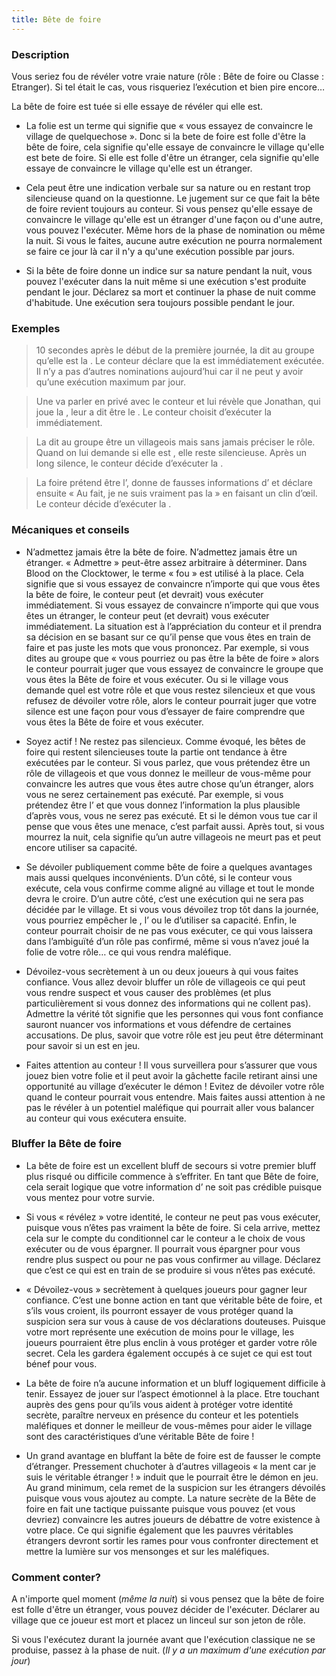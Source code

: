 ```yaml
---
title: Bête de foire
---
```



<Role BETE_DE_FOIRE header />

### Description

Vous seriez fou de révéler votre vraie nature (rôle : Bête de foire ou Classe : Etranger). Si tel était le cas, vous risqueriez l’exécution et bien pire encore… 

La bête de foire est tuée si elle essaye de révéler qui elle est.

-   La folie est un terme qui signifie que « vous essayez de convaincre le village de quelquechose ». Donc si la bete de foire est folle d'être la bête de foire, cela signifie qu'elle essaye de convaincre le village qu'elle est bete de foire. Si elle est folle d'être un étranger, cela signifie qu'elle essaye de convaincre le village qu'elle est un étranger.
   
-   Cela peut être une indication verbale sur sa nature ou en restant trop silencieuse quand on la questionne. Le jugement sur ce que fait la bête de foire revient toujours au conteur. Si vous pensez qu'elle essaye de convaincre le village qu'elle est un étranger d'une façon ou d'une autre, vous pouvez l'exécuter. Même hors de la phase de nomination ou même la nuit. Si vous le faites, aucune autre exécution ne pourra normalement se faire ce jour là car il n'y a qu'une exécution possible par jours.
   
-   Si la bête de foire donne un indice sur sa nature pendant la nuit, vous pouvez l'exécuter dans la nuit même si une exécution s'est produite pendant le jour. Déclarez sa mort et continuer la phase de nuit comme d'habitude. Une exécution sera toujours possible pendant le jour.

### Exemples  
> 10 secondes après le début de la première journée, la <Role BETE_DE_FOIRE /> dit au groupe qu’elle est la <Role BETE_DE_FOIRE />. Le conteur déclare que la <Role BETE_DE_FOIRE /> est immédiatement exécutée. Il n’y a pas d’autres nominations aujourd’hui car il ne peut y avoir qu’une exécution maximum par jour.

> Une <Role SORCIERE /> va parler en privé avec le conteur et lui révèle que Jonathan, qui joue la <Role BETE_DE_FOIRE />, leur a dit être le <Role MALADROIT />. Le conteur choisit d’exécuter la <Role BETE_DE_FOIRE /> immédiatement.

> La <Role BETE_DE_FOIRE /> dit au groupe être un villageois mais sans jamais préciser le rôle. Quand on lui demande si elle est <Role BETE_DE_FOIRE />, elle reste silencieuse. Après un long silence, le conteur décide d’exécuter la <Role BETE_DE_FOIRE />. 

> La <Role BETE_DE_FOIRE /> foire prétend être l’<Role ORACLE />, donne de fausses informations d’<Role ORACLE /> et déclare ensuite « Au fait, je ne suis vraiment pas la <Role BETE_DE_FOIRE /> » en faisant un clin d’œil. Le conteur décide d’exécuter la <Role BETE_DE_FOIRE />. 

### Mécaniques et conseils
- N’admettez jamais être la bête de foire. N’admettez jamais être un étranger. « Admettre » peut-être assez arbitraire à déterminer. Dans Blood on the Clocktower, le terme « fou » est utilisé à la place. Cela signifie que si vous essayez de convaincre n’importe qui que vous êtes la bête de foire, le conteur peut (et devrait) vous exécuter immédiatement. Si vous essayez de convaincre n’importe qui que vous êtes un étranger, le conteur peut (et devrait) vous exécuter immédiatement. La situation est à l’appréciation du conteur et il prendra sa décision en se basant sur ce qu’il pense que vous êtes en train de faire et pas juste les mots que vous prononcez. Par exemple, si vous dites au groupe que « vous pourriez ou pas être la bête de foire » alors le conteur pourrait juger que vous essayez de convaincre le groupe que vous êtes la Bête de foire et vous exécuter. Ou si le village vous demande quel est votre rôle et que vous restez silencieux et que vous refusez de dévoiler votre rôle, alors le conteur pourrait juger que votre silence est une façon pour vous d’essayer de faire comprendre que vous êtes la Bête de foire et vous exécuter.

- Soyez actif ! Ne restez pas silencieux. Comme évoqué, les bêtes de foire qui restent silencieuses toute la partie ont tendance à être exécutées par le conteur. Si vous parlez, que vous prétendez être un rôle de villageois et que vous donnez le meilleur de vous-même pour convaincre les autres que vous êtes autre chose qu’un étranger, alors vous ne serez certainement pas exécuté. Par exemple, si vous prétendez être l’<Role ORACLE /> et que vous donnez l’information la plus plausible d’après vous, vous ne serez pas exécuté. Et si le démon vous tue car il pense que vous êtes une menace, c’est parfait aussi. Après tout, si vous mourrez la nuit, cela signifie qu’un autre villageois ne meurt pas et peut encore utiliser sa capacité.

- Se dévoiler publiquement comme bête de foire a quelques avantages mais aussi quelques inconvénients. D’un côté, si le conteur vous exécute, cela vous confirme comme aligné au village et tout le monde devra le croire. D’un autre côté, c’est une exécution qui ne sera pas décidée par le village. Et si vous vous dévoilez trop tôt dans la journée, vous pourriez empêcher le <Role SAVANT />, l’<Role ARTISTE /> ou le <Role JONGLEUR /> d’utiliser sa capacité. Enfin, le conteur pourrait choisir de ne pas vous exécuter, ce qui vous laissera dans l’ambiguïté d’un rôle pas confirmé, même si vous n’avez joué la folie de votre rôle… ce qui vous rendra maléfique.

- Dévoilez-vous secrètement à un ou deux joueurs à qui vous faites confiance. Vous allez devoir bluffer un rôle de villageois ce qui peut vous rendre suspect et vous causer des problèmes (et plus particulièrement si vous donnez des informations qui ne collent pas). Admettre la vérité tôt signifie que les personnes qui vous font confiance sauront nuancer vos informations et vous défendre de certaines accusations. De plus, savoir que votre rôle est jeu peut être déterminant pour savoir si un <Role FANG_GU /> est en jeu.

- Faites attention au conteur ! Il vous surveillera pour s’assurer que vous jouez bien votre folie et il peut avoir la gâchette facile retirant ainsi une opportunité au village d’exécuter le démon ! Evitez de dévoiler votre rôle quand le conteur pourrait vous entendre. Mais faites aussi attention à ne pas le révéler à un potentiel maléfique qui pourrait aller vous balancer au conteur qui vous exécutera ensuite. 
 
### Bluffer la Bête de foire

- La bête de foire est un excellent bluff de secours si votre premier bluff plus risqué ou difficile commence à s’effriter. En tant que Bête de foire, cela serait logique que votre information d’<Role ORACLE /> ne soit pas crédible puisque vous mentez pour votre survie.

- Si vous « révélez » votre identité, le conteur ne peut pas vous exécuter, puisque vous n’êtes pas vraiment la bête de foire. Si cela arrive, mettez cela sur le compte du conditionnel car le conteur a le choix de vous exécuter ou de vous épargner. Il pourrait vous épargner pour vous rendre plus suspect ou pour ne pas vous confirmer au village. Déclarez que c’est ce qui est en train de se produire si vous n’êtes pas exécuté. 

- « Dévoilez-vous » secrètement à quelques joueurs pour gagner leur confiance. C’est une bonne action en tant que véritable bête de foire, et s’ils vous croient, ils pourront essayer de vous protéger quand la suspicion sera sur vous à cause de vos déclarations douteuses. Puisque votre mort représente une exécution de moins pour le village, les joueurs pourraient être plus enclin à vous protéger et garder votre rôle secret. Cela les gardera également occupés à ce sujet ce qui est tout bénef pour vous.

- La bête de foire n’a aucune information et un bluff logiquement difficile à tenir. Essayez de jouer sur l’aspect émotionnel à la place. Etre touchant auprès des gens pour qu’ils vous aident à protéger votre identité secrète, paraître nerveux en présence du conteur et les potentiels maléfiques et donner le meilleur de vous-mêmes pour aider le village sont des caractéristiques d’une véritable Bête de foire !

- Un grand avantage en bluffant la bête de foire est de fausser le compte d’étranger. Pressement chuchoter à d’autres villageois « la <Role DULCINEE /> ment car je suis le véritable étranger ! » induit que le <Role FANG_GU /> pourrait être le démon en jeu. Au grand minimum, cela remet de la suspicion sur les étrangers dévoilés puisque vous vous ajoutez au compte. La nature secrète de la Bête de foire en fait une tactique puissante puisque vous pouvez (et vous devriez) convaincre les autres joueurs de débattre de votre existence à votre place. Ce qui signifie également que les pauvres véritables étrangers devront sortir les rames pour vous confronter directement et mettre la lumière sur vos mensonges et sur les maléfiques.

### Comment conter?

A n'importe quel moment (_même la nuit_) si vous pensez que la bête de foire est folle d'être un étranger, vous pouvez décider de l'exécuter. Déclarer au village que ce joueur est mort et placez un linceul sur son jeton de rôle. 

Si vous l'exécutez durant la journée avant que l'exécution classique ne se produise, passez à la phase de nuit. (_Il y a un maximum d'une exécution par jour_)
